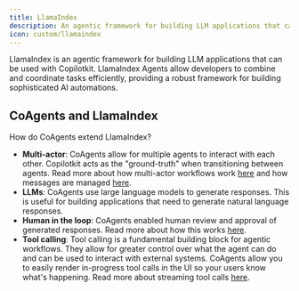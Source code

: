 ```yaml
---
title: LlamaIndex
description: An agentic framework for building LLM applications that can be used with Copilotkit.
icon: custom/llamaindex
---
```


LlamaIndex is an agentic framework for building LLM applications that can be used with Copilotkit. LlamaIndex Agents allow developers
to combine and coordinate tasks efficiently, providing a robust framework for building sophisticated AI automations.

## CoAgents and LlamaIndex

How do CoAgents extend LlamaIndex?


- **Multi-actor**: CoAgents allow for multiple agents to interact with each other. Copilotkit acts as the "ground-truth"
  when transitioning between agents. Read more about how multi-actor workflows work [here](/llamaindex/multi-agent-flows)
  and how messages are managed [here](/llamaindex/concepts/message-management).
- **LLMs**: CoAgents use large language models to generate responses. This is useful for building applications that need to
  generate natural language responses.
- **Human in the loop**: CoAgents enabled human review and approval of generated responses. Read more about how this works
  [here](/llamaindex/human-in-the-loop).
- **Tool calling**: Tool calling is a fundamental building block for agentic workflows. They allow for greater control over what
  the agent can do and can be used to interact with external systems. CoAgents allow you to easily render in-progress
  tool calls in the UI so your users know what's happening. Read more about streaming tool calls [here](/llamaindex/frontend-actions).
